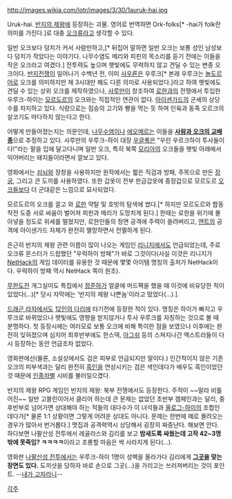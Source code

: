 http://images.wikia.com/lotr/images/3/30/1auruk-hai.jpg

Uruk-hai. [[반지의 제왕]]에 등장하는 괴물. 영어로 번역하면 Ork-folks[* -hai가 folk란 의미를 가진다.]로 대충 [[오크]]류라고 생각할 수 있다.

일반 오크보다 덩치가 커서 사람만하고,[* 뒤집어 말하면 일반 오크는 보통 성인 남성보다 덩치가 작았다는 이야기다. 나무수염도 메리와 피핀의 목소리를 듣기 전에는 이들을 작은 오크라고 여겼다.] 전투력도 높으며 햇빛에도 무력하지 않고 견딜 수 있는 변종 오크이다. [[반지전쟁]]이 일어나기 수백년 전, 이미 [[사우론]]은 우루크[* 본래 우루크는 [[놀도르]]어로 오크를 의미하지만 제 3시대만 해도 다른 의미로 사용되었다.]라고 하여 햇빛에도 견딜 수 있는 상위 오크를 제작하였으나, [[사루만]]이 창조하여 [[로한]]과의 전쟁에서 투입한 우루크-하이는 [[모르도르]]의 오크와는 직접적인 연관이 없다. [[아이센가드]]의 군세의 상당수를 차지하고 있다. 식량으로는 짐승의 고기와 빵을 먹는 듯 하며 인육과 동족 오르크의 살코기도 마다하지 않는다고 한다.

어떻게 만들어졌는지는 의문인데, [[나무수염]]이나 [[에오메르]]는 이들을 '''[[하프오크|사람과 오크의 교배종]]'''으로 추정하고 있다. 사루만의 우루크-하이 대장 [[우글룩]]은 "우린 우르크하이 투사들이다!"라는 말을 입에 달고다니며 일반 오크, 특히 북쪽 [[모리아]]의 오크들을 햇빛 아래에서 익어버리는 돼지들이라면서 깔보고 있다.
       
영화에서는 [[쇠뇌]]와 장창을 사용하지만 원작에서는 짧은 직검과 방패, 주목으로 만든 [[장궁]], 그리고 큰 도끼를 사용하였다. 또한 갑옷이 전부 판금갑옷에 중장갑으로 모르도르 [[오크]]들보다 더 군대같은 느낌으로 묘사되었다.
                                   
모르도르의 오크를 끌고 와 [[로한]] 약탈 및 호빗의 탐색에 썼다.[* 하지만 모르도르와 합동작전 도중 서로 싸움이 벌어져 피핀과 메리가 도망치게 된다.] 한때는 로한을 위기에 몰아넣을 정도로 위세를 떨쳤지만, 로한인들의 정면 공격에 주력이 쓸려버리고, [[엔트]]의 공격에 아이센가드 자체가 완전히 멸망하면서 전멸하게 된다.

은근히 반지의 제왕 관련 이름이 많이 나오는 게임인 [[리니지]]에서도 언급되었는데, 주로 오크류 몬스터가 드랍했던 "우럭하이 방패"가 바로 그것이다(사실 이것은 리니지가 [[NetHack]]의 게임 데이터를 유용한 것 때문에 몇몇 아이템 명칭의 출처가 NetHack이다. 우럭하이 방패 역시 NetHack 쪽이 원조).

[[무한도전]] 개그실미도 특집에서 [[정준하]]가 얼굴에 머드팩을 했을 때 이것에 비유당한 적이 있었다(…)[* 당시 자막에는 '반지의 제왕 나쁜놈'이라고 떴었다(…).].

[[드래곤 라자]]에서도 [[12인의 다리]]에 타기전에 등장한 적이 있다. 명칭은 하이가 빠지고 우루크로 바뀌었으나 햇빛에도 영향을 받지않거나 투사 우루크를 자칭하는 것으로 볼 때 분명하다. 첫 등장시에는 여러모로 보통 오크에 비해 특이한 점을 보였으나 이후에는 완전히 잊혀졌으며 심지어 최후반부에도 한스덱, [[아그쉬]] 등의 스쳐지나간 엑스트라들이 다시 등장하는 동안 언급조차 없었다.

영화판에선(물론, 소설상에서도 검은 피부로 언급되지만 말이다.) 인간적이지 않은 기존 오크의 피부색과는 달리 완전히 [[흑인]]을 연상시키는 검은 색인데다가 배우도 흑인이었던 것 때문에 [[인종차별]] 시비를 불러일으켰다.

반지의 제왕 RPG 게임인 반지의 제왕: 북부 전쟁에서도 등장한다. 주적이 ~~말라 비틀어진~~ 일반 고블린이어서 클리어 하는데 큰 문제는 없었던 초반부 캠페인과는 달리, 중후반부로 넘어가면 상대해야 하는 적들의 대다수가 이 녀석들과 [[올로그-하이]]의 조합인데다가[* 물론 1:1 상황이면 그렇게 어려운 상대도 아니다. 문제는 한번에 떼로 몰려오는 경우가 많아서 번거롭다.] 맷집과 공격력역시 상당해서 굉장히 짜증난다. 해보면 안다. 하다보면 나팔산성 전투에서 레골라스와 김리를 보고 '''밤새도록 싸웠는데 고작 42~3명밖에 못죽임? ㅋㅋㅋㅋ'''이라고 조롱할 마음은 싹 사라지게 된다(…).

영화판 [[나팔산성 전투]]에서는 우루크-하이 1명이 성벽을 올라가다 김리에게 '''[[영 좋지 않은 곳|그곳]]을 맞는 장면도 있다.''' 도끼샷을 당하자 바로 손으로 그곳(…)을 가리고는 쓰러져버리는 것이 포인트. --[[내가 고자라니]]--

[[각주]]
